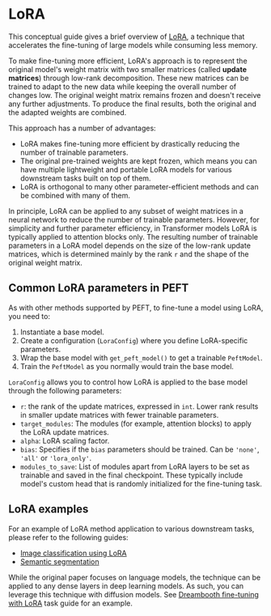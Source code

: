 <!--Copyright 2023 The HuggingFace Team. All rights reserved.

Licensed under the Apache License, Version 2.0 (the "License"); you may not use this file except in compliance with
the License. You may obtain a copy of the License at

http://www.apache.org/licenses/LICENSE-2.0

Unless required by applicable law or agreed to in writing, software distributed under the License is distributed on
an "AS IS" BASIS, WITHOUT WARRANTIES OR CONDITIONS OF ANY KIND, either express or implied. See the License for the
specific language governing permissions and limitations under the License.
-->

# LoRA 

This conceptual guide gives a brief overview of [LoRA](https://arxiv.org/abs/2106.09685), a technique that accelerates 
the fine-tuning of large models while consuming less memory. 

To make fine-tuning more efficient, LoRA's approach is to represent the original model's weight matrix with two smaller 
matrices (called **update matrices**) through low-rank decomposition. These new matrices can be trained to adapt to the 
new data while keeping the overall number of changes low. The original weight matrix remains frozen and doesn't receive 
any further adjustments. To produce the final results, both the original and the adapted weights are combined.

This approach has a number of advantages: 

* LoRA makes fine-tuning more efficient by drastically reducing the number of trainable parameters.
* The original pre-trained weights are kept frozen, which means you can have multiple lightweight and portable LoRA models for various downstream tasks built on top of them.
* LoRA is orthogonal to many other parameter-efficient methods and can be combined with many of them.

In principle, LoRA can be applied to any subset of weight matrices in a neural network to reduce the number of trainable 
parameters. However, for simplicity and further parameter efficiency, in Transformer models LoRA is typically applied to 
attention blocks only. The resulting number of trainable parameters in a LoRA model depends on the size of the low-rank 
update matrices, which is determined mainly by the rank `r` and the shape of the original weight matrix.

## Common LoRA parameters in PEFT

As with other methods supported by PEFT, to fine-tune a model using LoRA, you need to:

1. Instantiate a base model.
2. Create a configuration (`LoraConfig`) where you define LoRA-specific parameters.
3. Wrap the base model with `get_peft_model()` to get a trainable `PeftModel`.
4. Train the `PeftModel` as you normally would train the base model.

`LoraConfig` allows you to control how LoRA is applied to the base model through the following parameters: 

- `r`: the rank of the update matrices, expressed in `int`. Lower rank results in smaller update matrices with fewer trainable parameters.
- `target_modules`: The modules (for example, attention blocks) to apply the LoRA update matrices.
- `alpha`: LoRA scaling factor.
- `bias`: Specifies if the `bias` parameters should be trained. Can be `'none'`, `'all'` or `'lora_only'`.
- `modules_to_save`: List of modules apart from LoRA layers to be set as trainable and saved in the final checkpoint. These typically include model's custom head that is randomly initialized for the fine-tuning task.

## LoRA examples

For an example of LoRA method application to various downstream tasks, please refer to the following guides:

* [Image classification using LoRA](../task_guides/image_classification_lora)
* [Semantic segmentation](../task_guides/semantic_segmentation_lora)

While the original paper focuses on language models, the technique can be applied to any dense layers in deep learning 
models. As such, you can leverage this technique with diffusion models. See [Dreambooth fine-tuning with LoRA](../task_guides/task_guides/dreambooth_lora) task guide for an example.
